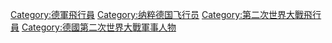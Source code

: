 [[Category:德軍飛行員|Category:德軍飛行員]]
[[Category:纳粹德国飞行员|Category:纳粹德国飞行员]]
[[Category:第二次世界大戰飛行員|Category:第二次世界大戰飛行員]]
[[Category:德國第二次世界大戰軍事人物|Category:德國第二次世界大戰軍事人物]]